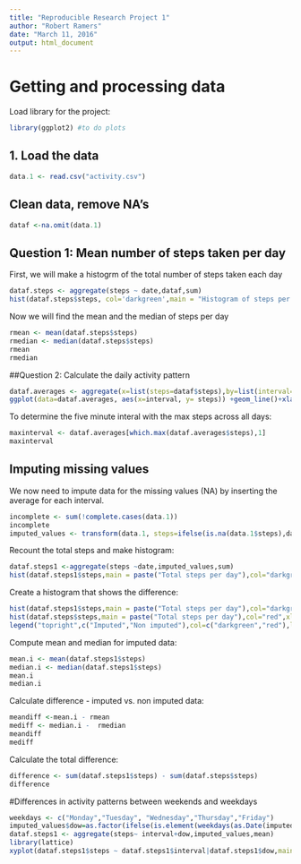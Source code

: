 ```yaml
---
title: "Reproducible Research Project 1"
author: "Robert Ramers"
date: "March 11, 2016"
output: html_document
---
```


# Getting and processing data
Load library for the project:  

```r
library(ggplot2) #to do plots  
```

## 1. Load the data  

```r
data.1 <- read.csv("activity.csv")
```  


## Clean data, remove NA's
```r
dataf <-na.omit(data.1)
```

## Question 1: Mean number of steps taken per day
First, we will make a histogrm of the total number of steps taken each day

```r
dataf.steps <- aggregate(steps ~ date,dataf,sum)
hist(dataf.steps$steps, col='darkgreen',main = "Histogram of steps per day",xlab="Total Steps  per day")
```
Now we will find the mean and the median of steps per day
```r
rmean <- mean(dataf.steps$steps)
rmedian <- median(dataf.steps$steps)
rmean
rmedian

```
##Question 2: Calculate the daily activity pattern
```r
dataf.averages <- aggregate(x=list(steps=dataf$steps),by=list(interval=dataf$interval),FUN=mean)
ggplot(data=dataf.averages, aes(x=interval, y= steps)) +geom_line()+xlab("Five minute intervals")+ylab("Average steps")
```


To determine the five minute interal with the max steps across all days:
```r
maxinterval <- dataf.averages[which.max(dataf.averages$steps),1]
maxinterval
```
## Imputing missing values
We now need to impute data for the missing values (NA) by inserting the average for each interval.
```r
incomplete <- sum(!complete.cases(data.1))
incomplete
imputed_values <- transform(data.1, steps=ifelse(is.na(data.1$steps),dataf.averages$steps[match(dataf$interval, dataf.averages$interval)],dataf$steps))
```
Recount the total steps and make histogram:

```r
dataf.steps1 <-aggregate(steps ~date,imputed_values,sum)
hist(dataf.steps1$steps,main = paste("Total steps per day"),col="darkgreen",xlab = "Number of Steps")
```

Create a histogram that shows the difference:

```r
hist(dataf.steps1$steps,main = paste("Total steps per day"),col="darkgreen",xlab = "Number of Steps")
hist(dataf.steps$steps,main = paste("Total steps per day"),col="red",xlab="Number of steps", add=T)
legend("topright",c("Imputed","Non imputed"),col=c("darkgreen","red"),lwd=10)
```


Compute mean and median for imputed data:  
```r
mean.i <- mean(dataf.steps1$steps)
median.i <- median(dataf.steps1$steps)
mean.i
median.i
```
Calculate difference - imputed vs. non imputed data:  
```r
meandiff <-mean.i - rmean
mediff <- median.i -  rmedian
meandiff
mediff
```
Calculate the total difference:  
```r
difference <- sum(dataf.steps1$steps) - sum(dataf.steps$steps)
difference
```

#Differences in activity patterns between weekends and weekdays

```r
weekdays <- c("Monday","Tuesday", "Wednesday","Thursday","Friday")
imputed_values$dow=as.factor(ifelse(is.element(weekdays(as.Date(imputed_values$date)),weekdays),"weekday","weekend"))
dataf.steps1 <- aggregate(steps~ interval+dow,imputed_values,mean)
library(lattice)
xyplot(dataf.steps1$steps ~ dataf.steps1$interval|dataf.steps1$dow,main="Average steps per day by interval",xlab="Interval",ylab="Steps",layout=c(1,2),type="1")
```

